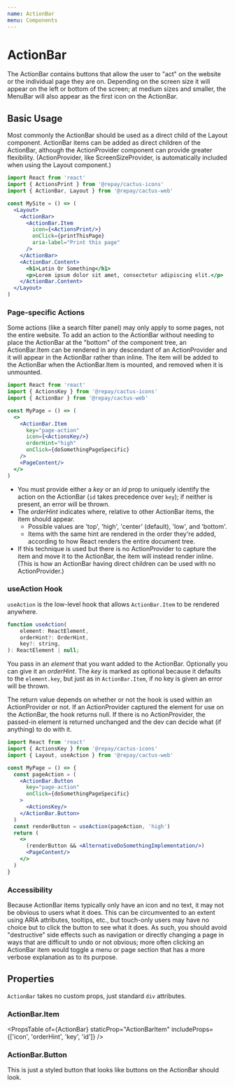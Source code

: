 ```yaml
---
name: ActionBar
menu: Components
---
```



# ActionBar

The ActionBar contains buttons that allow the user to "act" on the website or the individual page they are on. Depending on the screen size it will appear on the left or bottom of the screen; at medium sizes and smaller, the MenuBar will also appear as the first icon on the ActionBar.

## Basic Usage

Most commonly the ActionBar should be used as a direct child of the Layout component. ActionBar items can be added as direct children of the ActionBar, although the ActionProvider component can provide greater flexibility. (ActionProvider, like ScreenSizeProvider, is automatically included when using the Layout component.)

```jsx
import React from 'react'
import { ActionsPrint } from '@repay/cactus-icons'
import { ActionBar, Layout } from '@repay/cactus-web'

const MySite = () => (
  <Layout>
    <ActionBar>
      <ActionBar.Item
        icon={<ActionsPrint/>}
        onClick={printThisPage}
        aria-label="Print this page"
      />
    </ActionBar>
    <ActionBar.Content>
      <h1>Latin Or Something</h1>
      <p>Lorem ipsum dolor sit amet, consectetur adipiscing elit.</p>
    </ActionBar.Content>
  </Layout>
)
```

### Page-specific Actions

Some actions (like a search filter panel) may only apply to some pages, not the entire website. To add an action to the ActionBar without needing to place the ActionBar at the "bottom" of the component tree, an ActionBar.Item can be rendered in any descendant of an ActionProvider and it will appear in the ActionBar rather than inline. The item will be added to the ActionBar when the ActionBar.Item is mounted, and removed when it is unmounted.

```jsx
import React from 'react'
import { ActionsKey } from '@repay/cactus-icons'
import { ActionBar } from '@repay/cactus-web'

const MyPage = () => (
  <>
    <ActionBar.Item
      key="page-action"
      icon={<ActionsKey/>}
      orderHint="high"
      onClick={doSomethingPageSpecific}
    />
    <PageContent/>
  </>
)
```

- You must provide either a _key_ or an _id_ prop to uniquely identify the action on the ActionBar (`id` takes precedence over `key`); if neither is present, an error will be thrown.
- The _orderHint_ indicates where, relative to other ActionBar items, the item should appear.
  - Possible values are 'top', 'high', 'center' (default), 'low', and 'bottom'.
  - Items with the same hint are rendered in the order they're added, according to how React renders the entire document tree.
- If this technique is used but there is no ActionProvider to capture the item and move it to the ActionBar, the item will instead render inline. (This is how an ActionBar having direct children can be used with no ActionProvider.)

### useAction Hook

`useAction` is the low-level hook that allows `ActionBar.Item` to be rendered anywhere.

```js
function useAction(
    element: ReactElement,
    orderHint?: OrderHint,
    key?: string,
): ReactElement | null;
```

You pass in an _element_ that you want added to the ActionBar. Optionally you can give it an _orderHint_. The _key_ is marked as optional because it defaults to the `element.key`, but just as in `ActionBar.Item`, if no key is given an error will be thrown.

The return value depends on whether or not the hook is used within an ActionProvider or not. If an ActionProvider captured the element for use on the ActionBar, the hook returns null. If there is no ActionProvider, the passed-in element is returned unchanged and the dev can decide what (if anything) to do with it.

```jsx
import React from 'react'
import { ActionsKey } from '@repay/cactus-icons'
import { Layout, useAction } from '@repay/cactus-web'

const MyPage = () => {
  const pageAction = (
    <ActionBar.Button
      key="page-action"
      onClick={doSomethingPageSpecific}
    >
      <ActionsKey/>
    </ActionBar.Button>
  )
  const renderButton = useAction(pageAction, 'high')
  return (
    <>
      (renderButton && <AlternativeDoSomethingImplementation/>)
      <PageContent/>
    </>
  )
}
```

### Accessibility

Because ActionBar items typically only have an icon and no text, it may not be obvious to users what it does. This can be circumvented to an extent using ARIA attributes, tooltips, etc., but touch-only users may have no choice but to click the button to see what it does. As such, you should avoid "destructive" side effects such as navigation or directly changing a page in ways that are difficult to undo or not obvious; more often clicking an ActionBar item would toggle a menu or page section that has a more verbose explanation as to its purpose.

## Properties

`ActionBar` takes no custom props, just standard `div` attributes.

### ActionBar.Item

<PropsTable of={ActionBar} staticProp="ActionBarItem" includeProps={['icon', 'orderHint', 'key', 'id']} />

### ActionBar.Button

This is just a styled button that looks like buttons on the ActionBar should look.
